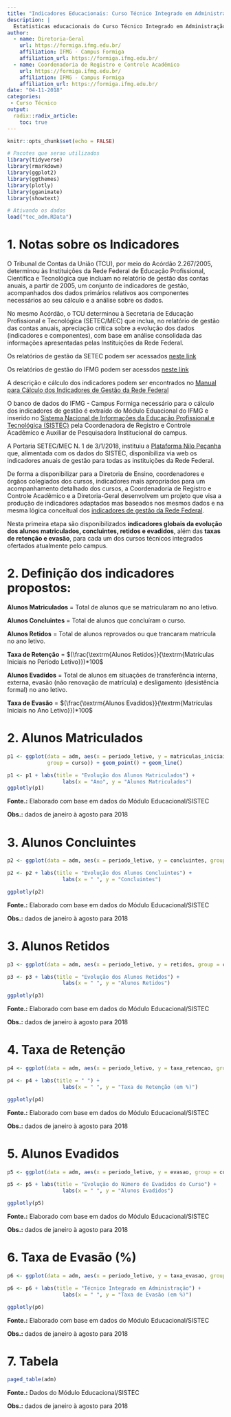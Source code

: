 ```yaml
---
title: "Indicadores Educacionais: Curso Técnico Integrado em Administração"
description: |
  Estatisticas educacionais do Curso Técnico Integrado em Administração
author:
  - name: Diretoria-Geral 
    url: https://formiga.ifmg.edu.br/
    affiliation: IFMG - Campus Formiga
    affiliation_url: https://formiga.ifmg.edu.br/
  - name: Coordenadoria de Registro e Controle Acadêmico 
    url: https://formiga.ifmg.edu.br/
    affiliation: IFMG - Campus Formiga
    affiliation_url: https://formiga.ifmg.edu.br/
date: "04-11-2018"
categories: 
 - Curso Técnico
output: 
  radix::radix_article:
    toc: true
---
```


```r
knitr::opts_chunk$set(echo = FALSE)
```

```r

# Pacotes que serao utilizados
library(tidyverse)
library(rmarkdown)
library(ggplot2)
library(ggthemes)
library(plotly)
library(gganimate)
library(showtext)

# Ativando os dados
load("tec_adm.RData")
```

# 1. Notas sobre os Indicadores

O Tribunal de Contas da União (TCU), por meio do Acórdão 2.267/2005, determinou
às Instituições da Rede Federal de Educação Profissional, Científica e 
Tecnológica que incluam no relatório de gestão das contas anuais, a partir 
de 2005, um conjunto de indicadores de gestão, acompanhados dos dados 
primários relativos aos componentes necessários ao seu cálculo e a análise 
sobre os dados.

No mesmo Acórdão, o TCU determinou à Secretaria de Educação Profissional e 
Tecnológica (SETEC/MEC) que inclua, no relatório de gestão das contas anuais, 
apreciação crítica sobre a evolução dos dados (indicadores e componentes), 
com base em análise consolidada das informações apresentadas pelas Instituições
da Rede Federal.

Os relatórios de gestão da SETEC podem ser acessados [neste link](http://portal.mec.gov.br/escola-de-gestores-da-educacao-basica/190-secretarias-112877938/setec-1749372213/21519-analise-de-indicadores)

Os relatórios de gestão do IFMG podem ser acessdos [neste link](https://www.ifmg.edu.br/portal/acesso-a-informacao/auditorias/pagina-sobre-auditorias)

A descrição e cálculo dos indicadores podem ser encontrados no 
[Manual para Cálculo dos Indicadores de Gestão da Rede Federal](http://sitesistec.mec.gov.br/images/arquivos/pdf/manual_de_indicadores_da_rfepct_2016.pdf)

O banco de dados do IFMG - Campus Formiga necessário para o cálculo dos 
indicadores de gestão é extraído do Módulo Eduacional do IFMG e inserido 
no [Sistema Nacional de Informações da Educação Profissional e Tecnológica (SISTEC)](http://sitesistec.mec.gov.br/) pela Coordenadora de Registro e 
Controle Acadêmico e Auxiliar de Pesquisadora Institucional do campus.

A Portaria SETEC/MEC N. 1 de 3/1/2018, instituiu a [Plataforma Nilo Peçanha](https://www.plataformanilopecanha.org/) que, alimentada com os dados 
do SISTEC, disponibiliza via web os indicadores anuais de gestão para todas 
as instituições da Rede Federal.

De forma a disponibilizar para a Diretoria de Ensino, coordenadores e órgãos 
colegiados dos cursos, indicadores mais apropriados para um acompanhamento 
detalhado dos cursos, a Coordenadoria de Registro e Controle Acadêmico e a
Diretoria-Geral desenvolvem um projeto que visa a produção de indicadores 
adaptados mas baseados nos mesmos dados e na mesma lógica conceitual dos 
[indicadores de gestão da Rede Federal](http://sitesistec.mec.gov.br/images/arquivos/pdf/manual_de_indicadores_da_rfepct_2016.pdf).

Nesta primeira etapa são disponibilizados **indicadores globais da evolução 
dos alunos matriculados, concluintes, retidos e evadidos**, além das **taxas 
de retenção e evasão**, para cada um dos cursos técnicos integrados ofertados 
atualmente pelo campus. 

# 2.  Definição dos indicadores propostos:

**Alunos Matriculados** = Total de alunos que se matricularam no ano letivo.

**Alunos Concluintes** = Total de alunos que concluíram o curso.

**Alunos Retidos** = Total de alunos reprovados ou que trancaram matrícula no 
ano letivo.

**Taxa de Retenção** = $(\frac{\textrm{Alunos Retidos}}{\textrm{Matrículas 
Iniciais no Período Letivo}})*100$	

**Alunos Evadidos** = Total de alunos em situações de transferência interna, 
externa, evasão (não renovação de matrícula) e desligamento (desistência 
formal) no ano letivo.	

**Taxa de Evasão** =  $(\frac{\textrm{Alunos Evadidos}}{\textrm{Matrículas 
Iniciais no Ano Letivo}})*100$

# 2. Alunos Matriculados


```r

p1 <- ggplot(data = adm, aes(x = periodo_letivo, y = matriculas_iniciais, 
             group = curso)) + geom_point() + geom_line() 

p1 <- p1 + labs(title = "Evolução dos Alunos Matriculados") +
                  labs(x = "Ano", y = "Alunos Matriculados")
ggplotly(p1)
```
**Fonte.:** Elaborado com base em dados do Módulo 
            Educacional/SISTEC 

**Obs.:** dados de janeiro à agosto para 2018 

# 3. Alunos Concluintes

```r

p2 <- ggplot(data = adm, aes(x = periodo_letivo, y = concluintes, group = curso)) + geom_point() + geom_line() 

p2 <- p2 + labs(title = "Evolução dos Alunos Concluintes") +
                  labs(x = " ", y = "Concluintes")

ggplotly(p2)
```
**Fonte.:** Elaborado com base em dados do Módulo 
            Educacional/SISTEC 

**Obs.:** dados de janeiro à agosto para 2018 

# 3. Alunos Retidos

```r

p3 <- ggplot(data = adm, aes(x = periodo_letivo, y = retidos, group = curso)) + geom_point() + geom_line() 

p3 <- p3 + labs(title = "Evolução dos Alunos Retidos") +
                  labs(x = " ", y = "Alunos Retidos")

ggplotly(p3)
```
**Fonte.:** Elaborado com base em dados do Módulo 
            Educacional/SISTEC 

**Obs.:** dados de janeiro à agosto para 2018 

# 4. Taxa de Retenção 

```r

p4 <- ggplot(data = adm, aes(x = periodo_letivo, y = taxa_retencao, group = curso)) + geom_point() + geom_line() 

p4 <- p4 + labs(title = " ") +
                  labs(x = " ", y = "Taxa de Retenção (em %)")

ggplotly(p4)
```
**Fonte.:** Elaborado com base em dados do Módulo 
            Educacional/SISTEC 

**Obs.:** dados de janeiro à agosto para 2018 

# 5. Alunos Evadidos

```r

p5 <- ggplot(data = adm, aes(x = periodo_letivo, y = evasao, group = curso)) + geom_point() + geom_line() 

p5 <- p5 + labs(title = "Evolução do Número de Evadidos do Curso") +
                  labs(x = " ", y = "Alunos Evadidos")

ggplotly(p5)
```
**Fonte.:** Elaborado com base em dados do Módulo 
            Educacional/SISTEC 

**Obs.:** dados de janeiro à agosto para 2018 

# 6. Taxa de Evasão (%) 

```r

p6 <- ggplot(data = adm, aes(x = periodo_letivo, y = taxa_evasao, group = curso)) + geom_point() + geom_line() 

p6 <- p6 + labs(title = "Técnico Integrado em Administração") +
                  labs(x = " ", y = "Taxa de Evasão (em %)")

ggplotly(p6)
```
**Fonte.:** Elaborado com base em dados do Módulo 
            Educacional/SISTEC 

**Obs.:** dados de janeiro à agosto para 2018 

# 7. Tabela

```r
paged_table(adm)
```
**Fonte.:** Dados do Módulo Educacional/SISTEC 

**Obs.:** dados de janeiro à agosto para 2018 


